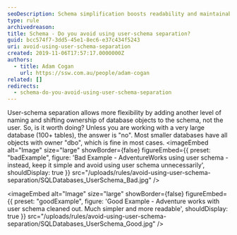 ```yaml
---
seoDescription: Schema simplification boosts readability and maintainability, making it unnecessary to use user-schema separation unless dealing with very large databases.
type: rule
archivedreason:
title: Schema - Do you avoid using user-schema separation?
guid: bcc574f7-3dd5-45e1-8ec6-e37c434f5243
uri: avoid-using-user-schema-separation
created: 2019-11-06T17:57:17.0000000Z
authors:
  - title: Adam Cogan
    url: https://ssw.com.au/people/adam-cogan
related: []
redirects:
  - schema-do-you-avoid-using-user-schema-separation
---
```


User-schema separation allows more flexibility by adding another level of naming and shifting ownership of database objects to the schema, not the user. So, is it worth doing? Unless you are working with a very large database (100+ tables), the answer is "no". Most smaller databases have all objects with owner "dbo", which is fine in most cases.
<imageEmbed
  alt="Image"
  size="large"
  showBorder={false}
  figureEmbed={{
    preset: "badExample",
    figure: 'Bad Example - AdventureWorks using user schema - instead, keep it simple and avoid using user schema unnecessarily',
    shouldDisplay: true
  }}
  src="/uploads/rules/avoid-using-user-schema-separation/SQLDatabases_UserSchema_Bad.jpg"
/>

<imageEmbed
  alt="Image"
  size="large"
  showBorder={false}
  figureEmbed={{
    preset: "goodExample",
    figure: 'Good Example - Adventure works with user schema cleaned out. Much simpler and more readable',
    shouldDisplay: true
  }}
  src="/uploads/rules/avoid-using-user-schema-separation/SQLDatabases_UserSchema_Good.jpg"
/>